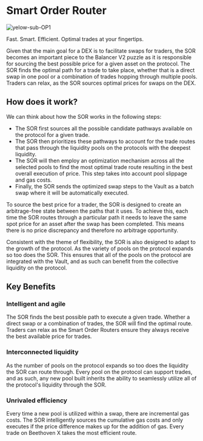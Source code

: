 # Smart Order Router
![yelow-sub-OP1](https://user-images.githubusercontent.com/109503546/217849890-65822963-bc4d-4a02-8cd8-0b162410ae3e.png)


Fast. Smart. Efficient. Optimal trades at your fingertips.

Given that the main goal for a DEX is to facilitate swaps for traders, the SOR becomes an important piece to the Balancer V2 puzzle as it is responsible for sourcing the best possible price for a given asset on the protocol. The SOR finds the optimal path for a trade to take place, whether that is a direct swap in one pool or a combination of trades hopping through multiple pools. Traders can relax, as the SOR sources optimal prices for swaps on the DEX.

## How does it work?

We can think about how the SOR works in the following steps:

* The SOR first sources all the possible candidate pathways available on the protocol for a given trade.
* The SOR then prioritizes these pathways to account for the trade routes that pass through the liquidity pools on the protocols with the deepest liquidity.
* The SOR will then employ an optimization mechanism across all the selected pools to find the most optimal trade route resulting in the best overall execution of price. This step takes into account pool slippage and gas costs.
* Finally, the SOR sends the optimized swap steps to the Vault as a batch swap where it will be automatically executed.

To source the best price for a trader, the SOR is designed to create an arbitrage-free state between the paths that it uses. To achieve this, each time the SOR routes through a particular path it needs to leave the same spot price for an asset after the swap has been completed. This means there is no price discrepancy and therefore no arbitrage opportunity.  

Consistent with the theme of flexibility, the SOR is also designed to adapt to the growth of the protocol. As the variety of pools on the protocol expands so too does the SOR. This ensures that all of the pools on the protocol are integrated with the Vault, and as such can benefit from the collective liquidity on the protocol. 

## Key Benefits

### Intelligent and agile
The SOR finds the best possible path to execute a given trade. Whether a direct swap or a combination of trades, the SOR will find the optimal route. Traders can relax as the Smart Order Routers ensure they always receive the best available price for trades.

### Interconnected liquidity
As the number of pools on the protocol expands so too does the liquidity the SOR can route through. Every pool on the protocol can support trades, and as such, any new pool built inherits the ability to seamlessly utilize all of the protocol's liquidity through the SOR.

### Unrivaled efficiency 
Every time a new pool is utilized within a swap, there are incremental gas costs. The SOR intelligently sources the cumulative gas costs and only executes if the price difference makes up for the addition of gas. Every trade on Beethoven X takes the most efficient route. 
